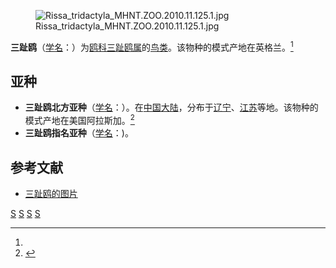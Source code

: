 {{speciesbox
| name = 三趾鸥
| status = VU| status_system = IUCN3.1
| status_ref =<ref name=IUCN>{{IUCN|assessors=BirdLife International|year=2017|id=22694497|title=Rissa tridactyla|version=2017.3|downloaded=2018-08-04}}</ref>
| image =Black-legged-Kittiwake.jpg
| image_width = 240px
| image_caption = [[File:Kittiwake_(Rissa_tridactyla)_(W1CDR0001389_BD30).ogg|thumb]],[[英國|英國]]]]
| genus = Rissa
| species = tridactyla
| authority = ([[卡尔·林奈|Linnaeus]],1758)<ref name='id1988'>{{cite web| url =http://www.bioinfo.cn/db05/BjdwSpecies.php?action=view&id=1988| title =三趾鸥| work =《中国动物物种编目数据库》| publisher =中国科学院微生物研究所| author =中国科学院动物研究所| accessdate =2009-04-04| deadurl =yes| archiveurl =https://web.archive.org/web/20160305002647/http://www.bioinfo.cn/db05/BjdwSpecies.php?action=view&id=1988| archivedate =2016-03-05}}</ref>
| range_map =Rissa tridactyla area all.PNG
| range_map_caption = ''R. tridactyla'' 分佈範圍 {{leftlegend|#2BFF2B|夏季|outline=gray}}{{leftlegend|#0000FF|冬季|outline=gray}}
| synonyms = *''Larus tridactylus'' {{small|Linnaeus, 1758}}
*''Larus rissa'' {{small|Linnaeus, 1766}}
}}
[[File:Rissa_tridactyla_MHNT.ZOO.2010.11.125.1.jpg|thumb]]

'''三趾鸥'''（[[学名|学名]]：{{lang|la|''Rissa tridactyla''}}）为[[鸥科|鸥科]][[三趾鸥属|三趾鸥属]]的[[鸟类|鸟类]]。该物种的模式产地在英格兰。<ref name='id1988'/>

== 亚种 ==
*'''三趾鸥北方亚种'''（[[学名|学名]]：{{lang|la|''Rissa tridactyla pollicaris''}}）。在[[中国大陆|中国大陆]]，分布于[[辽宁|辽宁]]、[[江苏|江苏]]等地。该物种的模式产地在美国阿拉斯加。<ref name='id1989'>{{cite web| url =http://www.bioinfo.cn/db05/BjdwSpecies.php?action=view&id=1989| title =三趾鸥北方亚种| work =《中国动物物种编目数据库》| publisher =中国科学院微生物研究所| author =中国科学院动物研究所| accessdate =2009-04-04| deadurl =yes| archiveurl =https://web.archive.org/web/20160305073035/http://www.bioinfo.cn/db05/BjdwSpecies.php?action=view&id=1989| archivedate =2016-03-05}}</ref>
*'''三趾鸥指名亚种'''（[[学名|学名]]：{{lang|la|''Rissa tridactyla tridactyla''}})。

== 参考文献 ==
{{reflist}}
* [https://pic.birdnet.cn/atlas//202011/15/164052snnn366rd5nd5z3n.jpg 三趾鸥的图片]
{{Taxonbar|from=Q26612}}

[[Category:三趾鸥属|S]]
[[Category:北極鳥類|S]]
[[Category:_1758年描述的鸟类|S]]
[[Category:卡尔·林奈命名的生物分类|S]]